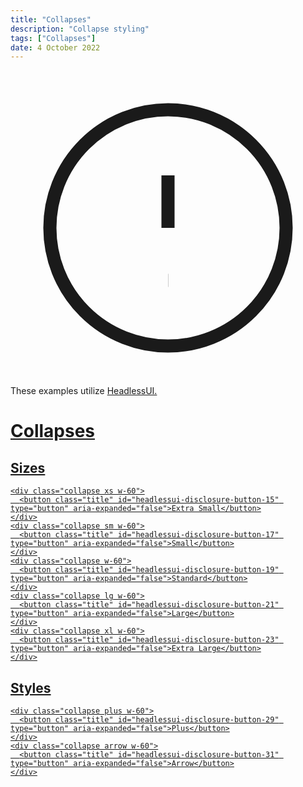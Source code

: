 ---
title: "Collapses"
description: "Collapse styling"
tags: ["Collapses"]
date: 4 October 2022
---

<div className='notification'>
    <svg xmlns="http://www.w3.org/2000/svg" className="h-6 w-6" fill="none" viewBox="0 0 24 24" stroke="currentColor">
        <path strokeLinecap="round" strokeLinejoin="round" strokeWidth={2} d="M12 8v4m0 4h.01M21 12a9 9 0 11-18 0 9 9 0 0118 0z" />
    </svg>
    These examples utilize <a class='button sm' target="_blank" href="https://headlessui.dev/react/disclosure">HeadlessUI</Link>.
</div>

# Collapses

## Sizes

```html-preview
<div class="collapse xs w-60">
  <button class="title" id="headlessui-disclosure-button-15" type="button" aria-expanded="false">Extra Small</button>
</div>
<div class="collapse sm w-60">
  <button class="title" id="headlessui-disclosure-button-17" type="button" aria-expanded="false">Small</button>
</div>
<div class="collapse w-60">
  <button class="title" id="headlessui-disclosure-button-19" type="button" aria-expanded="false">Standard</button>
</div>
<div class="collapse lg w-60">
  <button class="title" id="headlessui-disclosure-button-21" type="button" aria-expanded="false">Large</button>
</div>
<div class="collapse xl w-60">
  <button class="title" id="headlessui-disclosure-button-23" type="button" aria-expanded="false">Extra Large</button>
</div>
```

## Styles

```html-preview
<div class="collapse plus w-60">
  <button class="title" id="headlessui-disclosure-button-29" type="button" aria-expanded="false">Plus</button>
</div>
<div class="collapse arrow w-60">
  <button class="title" id="headlessui-disclosure-button-31" type="button" aria-expanded="false">Arrow</button>
</div>
```